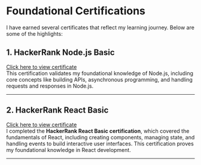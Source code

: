
# Foundational Certifications


I have earned several certificates that reflect my learning journey. Below are some of the highlights:

## 1. **HackerRank Node.js Basic**

<Certificate
  title="HackerRank Node.js Basic"
  description="HackerRank Node.js Basic Certification"
  imageUrl="/img/nodejs_basic.jpg"
  imageAlt="HackerRank Node.js Basic Certification"
/>

[Click here to view certificate](https://www.hackerrank.com/certificates/iframe/62fbcc62cb3b)  
This certification validates my foundational knowledge of Node.js, including core concepts like building APIs, asynchronous programming, and handling requests and responses in Node.js.

---

## 2. **HackerRank React Basic**

<Certificate
  title="HackerRank React Basic"
  description="HackerRank React Basic Certification"
  imageUrl="/img/react_basic.jpg"
  imageAlt="HackerRank React Basic Certification"
/>

[Click here to view certificate](https://www.hackerrank.com/certificates/iframe/57c0b5b6475c)  
I completed the **HackerRank React Basic certification**, which covered the fundamentals of React, including creating components, managing state, and handling events to build interactive user interfaces. This certification proves my foundational knowledge in React development.

---

